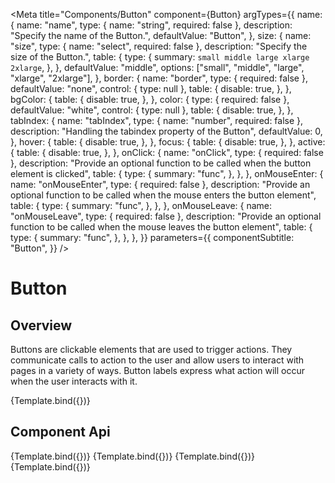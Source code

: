 
<Meta
  title="Components/Button"
  component={Button}
  argTypes={{
    name: {
      name: "name",
      type: { name: "string", required: false },
      description: "Specify the name of the Button.",
      defaultValue: "Button",
    },
    size: {
      name: "size",
      type: { name: "select", required: false },
      description: "Specify the size of the Button.",
      table: {
        type: {
          summary: `small middle large xlarge 2xlarge`,
        },
      },
      defaultValue: "middle",
      options: ["small", "middle", "large", "xlarge", "2xlarge"],
    },
    border: {
      name: "border",
      type: { required: false },
      defaultValue: "none",
      control: { type: null },
      table: {
        disable: true,
      },
    },
    bgColor: {
      table: {
        disable: true,
      },
    },
    color: {
      type: { required: false },
      defaultValue: "white",
      control: { type: null },
      table: {
        disable: true,
      },
    },
    tabIndex: {
      name: "tabIndex",
      type: { name: "number", required: false },
      description: "Handling the tabindex property of the Button",
      defaultValue: 0,
    },
    hover: {
      table: {
        disable: true,
      },
    },
    focus: {
      table: {
        disable: true,
      },
    },
    active: {
      table: {
        disable: true,
      },
    },
    onClick: {
      name: "onClick",
      type: { required: false },
      description:
        "Provide an optional function to be called when the button element is clicked",
      table: {
        type: {
          summary: "func",
        },
      },
    },
    onMouseEnter: {
      name: "onMouseEnter",
      type: { required: false },
      description:
        "Provide an optional function to be called when the mouse enters the button element",
      table: {
        type: {
          summary: "func",
        },
      },
    },
    onMouseLeave: {
      name: "onMouseLeave",
      type: { required: false },
      description:
        "Provide an optional function to be called when the mouse leaves the button element",
      table: {
        type: {
          summary: "func",
        },
      },
    },
  }}
  parameters={{
    componentSubtitle: "Button",
  }}
/>

# Button

## Overview

Buttons are clickable elements that are used to trigger actions. They communicate calls to action to the user and allow users to interact with pages in a variety of ways. Button labels express what action will occur when the user interacts with it.


<Canvas>
  <Story
    name="Primary"
    args={{
      bgColor: "#0e62fe",
      hover: {
        bgColor: "#024fe5",
      },
      focus: {
        outline: "4px double white",
        outlineOffset: "-4px",
      },
      active: {
        bgColor: "#022b9d",
      },
    }}
  >
    {Template.bind({})}
  </Story>
</Canvas>

## Component Api

<ArgsTable story="Primary" />

<Canvas>
  <Story
    name="Danger"
    args={{
      bgColor: "#da1e28",
      border: "none",
      hover: {
        bgColor: "#b91823",
      },
      focus: {
        outline: "4px double white",
        outlineOffset: "-4px",
      },
      active: {
        bgColor: "#760c11",
      },
    }}
  >
    {Template.bind({})}
  </Story>
</Canvas>

<Canvas>
  <Story
    name="Ghost"
    args={{
      bgColor: "white",
      hover: {
        bgColor: "#e8e8e8",
      },
      focus: {
        outline: "2px solid #0e62fe",
        outlineOffset: "1px",
      },
      active: {
        bgColor: "#c5c5c5",
        border: "1px solid white",
      },
      color: "#0e62fe",
    }}
  >
    {Template.bind({})}
  </Story>
</Canvas>

<Canvas>
  <Story
    name="Secondary"
    args={{
      bgColor: "#393939",
      hover: {
        bgColor: "#424242",
      },
      focus: {
        outline: "4px double white",
        outlineOffset: "-4px",
      },
      active: {
        bgColor: "#6e6e6e",
      },
    }}
  >
    {Template.bind({})}
  </Story>
</Canvas>

<Canvas>
  <Story
    name="Tertiary"
    args={{
      bgColor: "transparent",
      hover: {
        bgColor: "#024fe5",
        color: "white",
      },
      active: {
        bgColor: "#022b9d",
        color: "white",
      },
      focus: {
        bgColor: "#024fe5",
        color: "white",
        outline: "4px double white",
        outlineOffset: "-4px",
      },
      color: "#0e62fe",
      border: "1px solid #0e62fe",
    }}
  >
    {Template.bind({})}
  </Story>
</Canvas>
